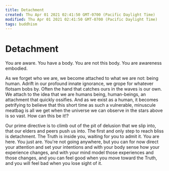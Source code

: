 ```yaml
---
title: Detachment
created: Thu Apr 01 2021 02:41:50 GMT-0700 (Pacific Daylight Time)
modified: Thu Apr 01 2021 02:41:50 GMT-0700 (Pacific Daylight Time)
tags: buddhism
---
```


# Detachment

You are aware. You have a body. You are not this body. You are awareness embodied.

As we forget who we are, we become attached to what we are not: being human. Adrift in our profound innate ignorance, we grope for whatever flotsam bobs by. Often the hand that catches ours in the waves is our own. We attach to the idea that we are humans being, human-beings, an attachment that quickly ossifies. And as we exist as a human, it becomes petrifying to believe that this short time as such a vulnerable, minuscule meatbag is all we get when the universe we can observe in the stars above is so vast. How can this be it!?

Our prime directive is to climb out of the pit of delusion that we slip into, that our elders and peers push us into. The first and only step to reach bliss is detachment. The Truth is inside you, waiting for you to admit it. You are here. You just are. You're not going anywhere, but you can for now direct your attention and set your intentions and with your body sense how your experience changes, and with your mind model those experiences and those changes, and you can feel good when you move toward the Truth, and you will feel bad when you lose sight of it.
